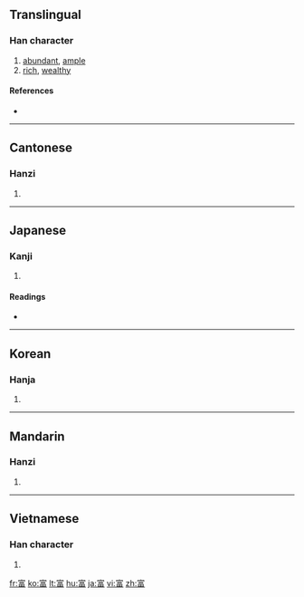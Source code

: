 {{also|冨}}
==Translingual==

===Han character===
{{Han char|rn=40|rad=宀|as=09|sn=12|four=3060<sub>6</sub>|canj=十一口田 (JMRW)|ids=⿱[[宀]][[畐]]}}

# [[abundant]], [[ample]]
# [[rich]], [[wealthy]]

====References====
* {{Han ref|kx=0288.270|dkj=07230|dj=0571.220|hdz=20942.040|uh=5BCC|ud=23500|bh=B449|bd=46153}}

----

==Cantonese==

===Hanzi===
{{yue-hanzi|jyut=|y=fu3}}

# {{defn|Cantonese|sort=宀09}}

----

==Japanese==

===Kanji===
{{ja-kanji|grade=5|rs=宀09}}

# {{defn|Japanese}}

====Readings====
* {{ja-readings|on=[[ふ]] (fu), [[ふう]] (fū)|kun=[[とむ]] (tomu), [[とみ]] (tomi)}}

----

==Korean==

===Hanja===
{{ko-hanja|hangeul=부|rv=bu|mr=pu}}

# {{defn|Korean|sort=宀09}}

----

==Mandarin==

===Hanzi===
{{cmn-hanzi|pin=[[fù]] ([[fu4]])|wg=fu<sup>4</sup>}}

# {{defn|Mandarin|sort=宀09}}

----

==Vietnamese==

===Han character===
{{vi-hantu|[[phú]]|rs=宀09}}

# {{defn|Vietnamese|sort=宀09}}

[[fr:富]]
[[ko:富]]
[[lt:富]]
[[hu:富]]
[[ja:富]]
[[vi:富]]
[[zh:富]]
